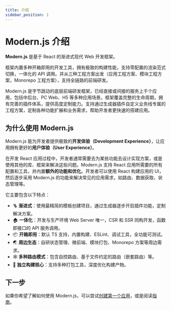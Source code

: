 ```yaml
---
title: 介绍
sidebar_position: 1
---
```


# Modern.js 介绍

**Modern.js** 是基于 React 的渐进式现代 Web 开发框架。

框架内置多种开箱即用的开发工具，拥有极致的构建性能，支持零配置的渲染范式切换，一体化的 API 调用。并从三种工程方案出发（应用工程方案、模块工程方案，Monorepo 工程方案），支持全链路的前端研发。

Modern.js 是字节跳动的底层前端研发框架，已经直接或间接的服务上千个应用，包括中后台、PC Web、H5 等多种应用场景。框架覆盖完整的生命周期，拥有完善的插件体系，提供高度定制能力。支持通过生成器插件自定义业务线专属的工程方案，定制各种功能扩展和业务需求，帮助开发者更快速的搭建应用。

## 为什么使用 Modern.js

Modern.js 能为开发者提供极致的**开发体验（Development Experience）**，让应用拥有更好的**用户体验（User Experience）**。

在开发 React 应用过程中，开发者通常需要去为某些功能去设计实现方案，或是使用其他的库、框架来解决这些问题。Modern.js 支持 React 应用所需要的所有配置和工具，并内置**额外的功能和优化**。开发者可以使用 React 构建应用的 UI，然后逐步采用 Modern.js 的功能来解决常见的应用需求，如路由、数据获取、状态管理等。

它主要包含以下特点：

- 🪜 **渐进式**：使用最精简的模板创建项目，通过生成器逐步开启插件功能，定制解决方案。
- 🏠 **一体化**：开发与生产环境 Web Server 唯一，CSR 和 SSR 同构开发，函数即接口的 API 服务调用。
- 📦 **开箱即用**：默认 TS 支持，内置构建、ESLint、调试工具，全功能可测试。
- 🌏 **周边生态**：自研状态管理、微前端、模块打包、Monorepo 方案等周边需求。
- 🕸 **多种路由模式**：包含自控路由、基于文件约定的路由（嵌套路由）等。
- 🚀 **独立构建核心**：支持多种打包工具，深度优化构建产物。

## 下一步

如果你希望了解如何使用 Modern.js，可以尝试[创建第一个应用](/tutorials/first-app/c01-start)，或是阅读[指南](/guides/get-started/quick-start)。

